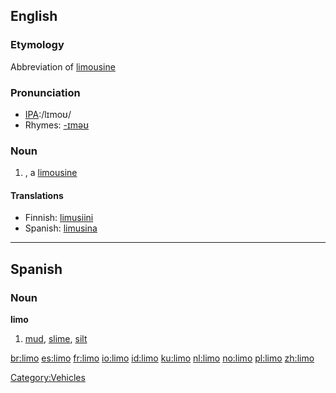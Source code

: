 ==English==

===Etymology===
Abbreviation of [[limousine]]

===Pronunciation===
*[[w:International Phonetic Alphabet|IPA]]:/lɪmoʊ/
*Rhymes: [[Rhymes:English:-ɪməʊ|-ɪməʊ]]

===Noun===
{{en-noun}}

# {{slang}}, a [[limousine]]

====Translations====
*Finnish: [[limusiini]]
*Spanish: [[limusina]] {{f}}

[[Category:Vehicles]]

----

==Spanish==

===Noun===
'''limo''' {{m}}

# [[mud]], [[slime]], [[silt]]

[[br:limo]]
[[es:limo]]
[[fr:limo]]
[[io:limo]]
[[id:limo]]
[[ku:limo]]
[[nl:limo]]
[[no:limo]]
[[pl:limo]]
[[zh:limo]]